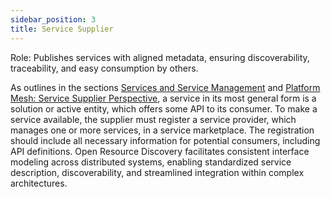 ```yaml
---
sidebar_position: 3
title: Service Supplier
---
```


Role: Publishes services with aligned metadata, ensuring discoverability, traceability, and easy consumption by others.

As outlines in the sections [Services and Service Management](../../services/index.mdx) and [Platform Mesh: Service Supplier Perspective](../../platform-mesh/perspectives/service-supplier-perspective.mdx), a service in its most general form is a solution or active entity, which offers some API to its consumer. To make a service available, the supplier must register a service provider, which manages one or more services, in a service marketplace. The registration should include all necessary information for potential consumers, including API definitions. <Term>Open Resource Discovery</Term> facilitates consistent interface modeling across distributed systems, enabling standardized service description, discoverability, and streamlined integration within complex architectures.
